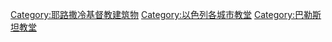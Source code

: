 [[Category:耶路撒冷基督教建筑物|Category:耶路撒冷基督教建筑物]]
[[Category:以色列各城市教堂|Category:以色列各城市教堂]]
[[Category:巴勒斯坦教堂|Category:巴勒斯坦教堂]]
